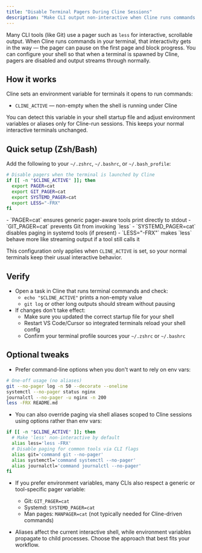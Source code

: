 ```yaml
---
title: "Disable Terminal Pagers During Cline Sessions"
description: "Make CLI output non-interactive when Cline runs commands by detecting the CLINE_ACTIVE environment variable and disabling pagers like less."
---
```


Many CLI tools (like Git) use a pager such as `less` for interactive, scrollable output. When Cline runs commands in your terminal, that interactivity gets in the way — the pager can pause on the first page and block progress. You can configure your shell so that when a terminal is spawned by Cline, pagers are disabled and output streams through normally.

## How it works

Cline sets an environment variable for terminals it opens to run commands:

- `CLINE_ACTIVE` — non-empty when the shell is running under Cline

You can detect this variable in your shell startup file and adjust environment variables or aliases only for Cline-run sessions. This keeps your normal interactive terminals unchanged.

## Quick setup (Zsh/Bash)

Add the following to your `~/.zshrc`, `~/.bashrc`, or `~/.bash_profile`:

```bash
# Disable pagers when the terminal is launched by Cline
if [[ -n "$CLINE_ACTIVE" ]]; then
  export PAGER=cat
  export GIT_PAGER=cat
  export SYSTEMD_PAGER=cat
  export LESS="-FRX"
fi
```

<Note>
- `PAGER=cat` ensures generic pager-aware tools print directly to stdout
- `GIT_PAGER=cat` prevents Git from invoking `less`
- `SYSTEMD_PAGER=cat` disables paging in systemd tools (if present)
- `LESS="-FRX"` makes `less` behave more like streaming output if a tool still calls it
</Note>

This configuration only applies when `CLINE_ACTIVE` is set, so your normal terminals keep their usual interactive behavior.

## Verify

- Open a task in Cline that runs terminal commands and check:
  - `echo "$CLINE_ACTIVE"` prints a non-empty value
  - `git log` or other long outputs should stream without pausing
- If changes don't take effect:
  - Make sure you updated the correct startup file for your shell
  - Restart VS Code/Cursor so integrated terminals reload your shell config
  - Confirm your terminal profile sources your `~/.zshrc` or `~/.bashrc`

## Optional tweaks

- Prefer command-line options when you don't want to rely on env vars:

```bash
# One-off usage (no aliases)
git --no-pager log -n 50 --decorate --oneline
systemctl --no-pager status nginx
journalctl --no-pager -u nginx -n 200
less -FRX README.md
```

- You can also override paging via shell aliases scoped to Cline sessions using options rather than env vars:

```bash
if [[ -n "$CLINE_ACTIVE" ]]; then
  # Make 'less' non-interactive by default
  alias less='less -FRX'
  # Disable paging for common tools via CLI flags
  alias git='command git --no-pager'
  alias systemctl='command systemctl --no-pager'
  alias journalctl='command journalctl --no-pager'
fi
```

- If you prefer environment variables, many CLIs also respect a generic or tool-specific pager variable:
  - Git: `GIT_PAGER=cat`
  - Systemd: `SYSTEMD_PAGER=cat`
  - Man pages: `MANPAGER=cat` (not typically needed for Cline-driven commands)

- Aliases affect the current interactive shell, while environment variables propagate to child processes. Choose the approach that best fits your workflow.
